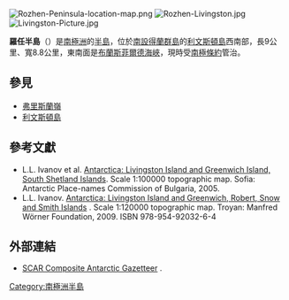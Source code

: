 {{coord|62|43|00|S|60|15|00|W|display=title}}

[[Image:Rozhen-Peninsula-location-map.png|thumb]]
[[Image:Rozhen-Livingston.jpg|thumb]]
[[Image:Livingston-Picture.jpg|thumb]]

'''羅任半島'''（{{lang-en|Rozhen Peninsula}}）是[[南極洲|南極洲]]的[[半島|半島]]，位於[[南設得蘭群島|南設得蘭群島]]的[[利文斯頓島|利文斯頓島]]西南部，長9公里、寬8.8公里，東南面是[[布蘭斯菲爾德海峽|布蘭斯菲爾德海峽]]，現時受[[南極條約|南極條約]]管治。

== 參見 ==
* [[弗里斯蘭嶺|弗里斯蘭嶺]]
* [[利文斯頓島|利文斯頓島]]

== 參考文獻 ==
* L.L. Ivanov et al. [[:commons:Image:Livingston-Greenwich-map.jpg|Antarctica: Livingston Island and Greenwich Island, South Shetland Islands]]. Scale 1:100000 topographic map. Sofia: Antarctic Place-names Commission of Bulgaria, 2005.
* L.L. Ivanov. [http://apcbg.org/image023.jpg Antarctica: Livingston Island and Greenwich, Robert, Snow and Smith Islands] {{Wayback|url=http://apcbg.org/image023.jpg |date=20080424075823 }}. Scale 1:120000 topographic map.  Troyan: Manfred Wörner Foundation, 2009.  ISBN 978-954-92032-6-4

==外部連結==
* [http://data.aad.gov.au/aadc/gaz/scar/ SCAR Composite Antarctic Gazetteer] {{WebCite|url=https://www.webcitation.org/5ug2CfC7m?url=http://data.aad.gov.au/aadc/gaz/scar/ |date=20101202140255 |dateformat=iso }}.

{{Antarctica-geo-stub}}
[[Category:南極洲半島|Category:南極洲半島]]